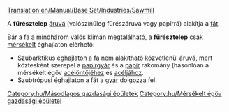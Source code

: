 [[Translation:en/Manual/Base Set/Industries/Sawmill]]

{{hu/Gazdasági épületek|kép=en/Sawmill.png|név=Fűrésztelep
|klíma=[[hu/Manual/Éghajlatok#Mérsékelt|mérsékelt]]
|elfogad=[[hu/Manual/Base Set/Cargos/Fa|fát]]
|előállít=[[hu/Manual/Base Set/Cargos/Áru|árut]]
}}


A '''fűrésztelep''' [[hu/Manual/Base Set/Cargos/Áru|áruvá]] (valószínűleg  fűrészáruvá vagy papírrá) alakítja a [[hu/Manual/Base Set/Cargos/Fa|fát]].

Bár a fa a mindhárom valós klímán megtalálható, a '''fűrésztelep''' csak [[hu/Manual/Éghajlatok#Mérsékelt|mérsékelt]] éghajlaton elérhető:
* Szubarktikus éghajlaton a fa nem alakítható közvetlenül áruvá, mert köztesként szerepel a [[hu/Manual/Base Set/Industries/Papírgyár|papírgyár]] és a [[hu/Manual/Base Set/Cargos/Papír|papír]] rakomány (hasonlóan a mérsékelt égöv [[hu/Manual/Base Set/Industries/Acélöntő|acélöntőjéhez]] és [[hu/Manual/Base Set/Cargos/Acél|acéljához]].
* Szubtrópusi éghajlaton a fát a [[hu/Manual/Base Set/Industries/Gyár|gyár]] dolgozza fel.

{{hu/Navbox Gazdasági épületek}}

[[Category:hu/Másodlagos gazdasági épületek]]
[[Category:hu/Mérsékelt égöv gazdasági épületei]]
